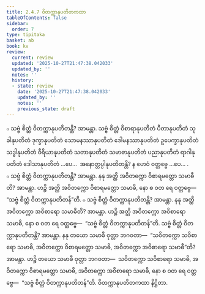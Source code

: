 ```yaml
---
title: 2.4.7 ဝိတက္ကာနုပတိတကထာ
tableOfContents: false
sidebar:
  order: 7
type: tipitaka
basket: ab
book: kv
review:
  current: review
  updated: '2025-10-27T21:47:38.042033'
  updated_by: ''
  notes: ''
  history:
  - state: review
    date: '2025-10-27T21:47:38.042033'
    updated_by: ''
    notes: ''
    previous_state: draft
---
```



<ReviewStatus review={frontmatter.review} showDetails={true} />

<HypothesisAnnotation frontmatter={frontmatter} />

<DynamicBreadcrumb />

<Division number="562" book="kv" e="ch" v="32" p="303">

<Paragraph number="1903" book="kv">
๐ သဗ္ဗံ စိတ္တံ ဝိတက္ကာနုပတိတန္တိ? အာမန္တာ. သဗ္ဗံ စိတ္တံ ဝိစာရာနုပတိတံ ပီတာနုပတိတံ သုခါနုပတိတံ ဒုက္ခာနုပတိတံ သောမနဿာနုပတိတံ ဒေါမနဿာနုပတိတံ ဥပေက္ခာနုပတိတံ သဒ္ဓါနုပတိတံ ဝီရိယာနုပတိတံ သတာနုပတိတံ သမာဓာနုပတိတံ ပညာနုပတိတံ ရာဂါနုပတိတံ ဒေါသာနုပတိတံ …ပေ…  အနောတ္တပ္ပါနုပတိတန္တိ? န ဟေဝံ ဝတ္တဗ္ဗေ …ပေ… .
</Paragraph>

<Paragraph number="1904" book="kv">
๐ သဗ္ဗံ စိတ္တံ ဝိတက္ကာနုပတိတန္တိ? အာမန္တာ. နနု အတ္ထိ အဝိတက္ကော ဝိစာရမတ္တော သမာဓီတိ? အာမန္တာ. ဟဉ္စိ အတ္ထိ အဝိတက္ကော ဝိစာရမတ္တော သမာဓိ, နော စ ဝတ ရေ ဝတ္တဗ္ဗေ—  “သဗ္ဗံ စိတ္တံ ဝိတက္ကာနုပတိတန်”တိ.
</Paragraph>

<Paragraph number="1905" book="kv">
๐ သဗ္ဗံ စိတ္တံ ဝိတက္ကာနုပတိတန္တိ? အာမန္တာ. နနု အတ္ထိ အဝိတက္ကော အဝိစာရော သမာဓီတိ? အာမန္တာ. ဟဉ္စိ အတ္ထိ အဝိတက္ကော အဝိစာရော သမာဓိ, နော စ ဝတ ရေ ဝတ္တဗ္ဗေ—  “သဗ္ဗံ စိတ္တံ ဝိတက္ကာနုပတိတန်”တိ. သဗ္ဗံ စိတ္တံ ဝိတက္ကာနုပတိတန္တိ? အာမန္တာ. နနု တယော သမာဓီ ဝုတ္တာ ဘဂဝတာ—  “သဝိတက္ကော သဝိစာရော သမာဓိ, အဝိတက္ကော ဝိစာရမတ္တော သမာဓိ, အဝိတက္ကော အဝိစာရော သမာဓီ”တိ? အာမန္တာ. ဟဉ္စိ တယော သမာဓီ ဝုတ္တာ ဘဂဝတာ—  သဝိတက္ကော သဝိစာရော သမာဓိ, အဝိတက္ကော ဝိစာရမတ္တော သမာဓိ, အဝိတက္ကော အဝိစာရော သမာဓိ, နော စ ဝတ ရေ ဝတ္တဗ္ဗေ—  “သဗ္ဗံ စိတ္တံ ဝိတက္ကာနုပတိတန်”တိ.

</Paragraph>
</Division>

<Paragraph number="1906" type="center" book="kv">
ဝိတက္ကာနုပတိတကထာ နိဋ္ဌိတာ.
</Paragraph>